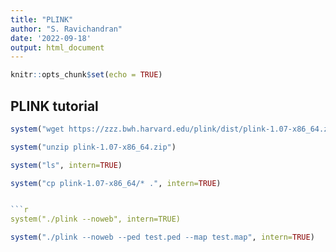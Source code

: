 ```yaml
---
title: "PLINK"
author: "S. Ravichandran"
date: '2022-09-18'
output: html_document
---
```


```r
knitr::opts_chunk$set(echo = TRUE)
```

## PLINK tutorial

```r
system("wget https://zzz.bwh.harvard.edu/plink/dist/plink-1.07-x86_64.zip")
```

```r
system("unzip plink-1.07-x86_64.zip")
```

```r
system("ls", intern=TRUE)
```

```r
system("cp plink-1.07-x86_64/* .", intern=TRUE)


```r
system("./plink --noweb", intern=TRUE)
```

```r
system("./plink --noweb --ped test.ped --map test.map", intern=TRUE)
```
